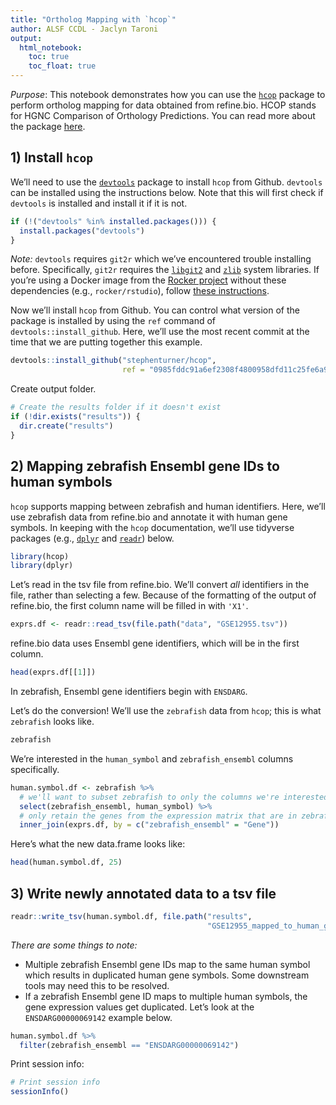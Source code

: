 ```yaml
---
title: "Ortholog Mapping with `hcop`"
author: ALSF CCDL - Jaclyn Taroni
output:   
  html_notebook: 
    toc: true
    toc_float: true
---
```


*Purpose*: This notebook demonstrates how you can use the 
[`hcop`](https://github.com/stephenturner/hcop) package to perform ortholog 
mapping for data obtained from refine.bio. 
HCOP stands for HGNC Comparison of Orthology Predictions.
You can read more about the package 
[here](https://stephenturner.github.io/hcop).

## 1) Install `hcop`

We'll need to use the 
[`devtools`](https://cran.r-project.org/web/packages/devtools/index.html) 
package to install `hcop` from Github.
`devtools` can be installed using the instructions below.
Note that this will first check if `devtools` is installed and install it
if it is not.

```r
if (!("devtools" %in% installed.packages())) {
  install.packages("devtools")
}
```

_Note:_ `devtools` requires `git2r` which we've encountered trouble installing
before.
Specifically, `git2r` requires the [`libgit2`](https://libgit2.org/) and 
[`zlib`](https://zlib.net/) system libraries.
If you're using a Docker image from the 
[Rocker project](https://www.rocker-project.org/) without these dependencies 
(e.g., `rocker/rstudio`), follow 
[these instructions](https://github.com/rocker-org/rocker/wiki/Using-the-RStudio-image#dependencies-external-to-the-r-system).

Now we'll install `hcop` from Github.
You can control what version of the package is installed by using the `ref` 
command of `devtools::install_github`.
Here, we'll use the most recent commit at the time that we are putting together
this example.

```r
devtools::install_github("stephenturner/hcop", 
                         ref = "0985fddc91a6ef2308f4800958dfd11c25fe6a98")
```

Create output folder.

```r
# Create the results folder if it doesn't exist
if (!dir.exists("results")) {
  dir.create("results")
}
```

## 2) Mapping zebrafish Ensembl gene IDs to human symbols

`hcop` supports mapping between zebrafish and human identifiers. 
Here, we'll use zebrafish data from refine.bio and annotate it with human gene
symbols.
In keeping with the `hcop` documentation, we'll use tidyverse packages 
(e.g., [`dplyr`](https://dplyr.tidyverse.org/) and 
[`readr`](https://readr.tidyverse.org)) below.

```r
library(hcop)
library(dplyr)
```

Let's read in the tsv file from refine.bio. 
We'll convert _all_ identifiers in the file, rather than selecting a few.
Because of the formatting of the output of refine.bio, the first column name
will be filled in with `'X1'`.

```r
exprs.df <- readr::read_tsv(file.path("data", "GSE12955.tsv"))
```

refine.bio data uses Ensembl gene identifiers, which will be in the first 
column.

```r
head(exprs.df[[1]])
```

In zebrafish, Ensembl gene identifiers begin with `ENSDARG`.

Let's do the conversion!
We'll use the `zebrafish` data from `hcop`; this is what `zebrafish` looks like.

```r
zebrafish
```

We're interested in the `human_symbol` and `zebrafish_ensembl` columns
specifically.

```r
human.symbol.df <- zebrafish %>%
  # we'll want to subset zebrafish to only the columns we're interested in
  select(zebrafish_ensembl, human_symbol) %>%
  # only retain the genes from the expression matrix that are in zebrafish data
  inner_join(exprs.df, by = c("zebrafish_ensembl" = "Gene"))
```

Here's what the new data.frame looks like:

```r
head(human.symbol.df, 25)
```

## 3) Write newly annotated data to a tsv file

```r
readr::write_tsv(human.symbol.df, file.path("results", 
                                            "GSE12955_mapped_to_human_gene_symbol.tsv"))
```

*There are some things to note:*

* Multiple zebrafish Ensembl gene IDs map to the same human symbol which results
in duplicated human gene symbols. Some downstream tools may need this to be
resolved.
* If a zebrafish Ensembl gene ID maps to multiple human symbols, the gene 
expression values get duplicated. Let's look at the `ENSDARG00000069142` 
example below.

```r
human.symbol.df %>%
  filter(zebrafish_ensembl == "ENSDARG00000069142")
```

Print session info:

```r
# Print session info 
sessionInfo()
```
